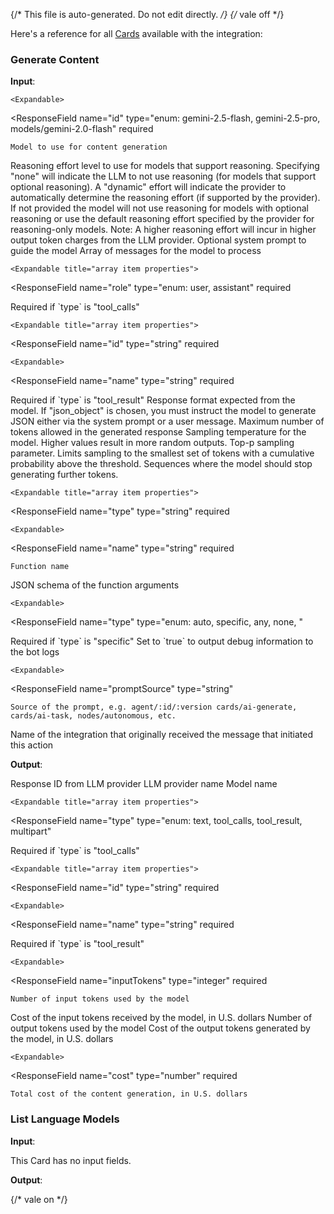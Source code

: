{/* This file is auto-generated. Do not edit directly. */}
{/* vale off */}

Here's a reference for all [Cards](/learn/reference/cards/) available with the integration:

### Generate Content

**Input**:

<Expandable title="input fields">
  <ResponseField
    name="model"
    type="object"
  >
    

    <Expandable>
  <ResponseField
    name="id"
    type="enum: gemini-2.5-flash, gemini-2.5-pro, models/gemini-2.0-flash"
    required
  >
    Model to use for content generation
  </ResponseField>
    </Expandable>
  </ResponseField>
  <ResponseField
    name="reasoningEffort"
    type="enum: low, medium, high, dynamic, none"
  >
    Reasoning effort level to use for models that support reasoning. Specifying "none" will indicate the LLM to not use reasoning (for models that support optional reasoning). A "dynamic" effort will indicate the provider to automatically determine the reasoning effort (if supported by the provider). If not provided the model will not use reasoning for models with optional reasoning or use the default reasoning effort specified by the provider for reasoning-only models.
Note: A higher reasoning effort will incur in higher output token charges from the LLM provider.
  </ResponseField>
  <ResponseField
    name="systemPrompt"
    type="string"
  >
    Optional system prompt to guide the model
  </ResponseField>
  <ResponseField
    name="messages"
    type="array"
    required
  >
    Array of messages for the model to process

    <Expandable title="array item properties">
  <ResponseField
    name="role"
    type="enum: user, assistant"
    required
  >
    
  </ResponseField>
  <ResponseField
    name="type"
    type="enum: text, tool_calls, tool_result, multipart"
  >
    
  </ResponseField>
  <ResponseField
    name="toolCalls"
    type="array"
  >
    Required if `type` is "tool_calls"

    <Expandable title="array item properties">
  <ResponseField
    name="id"
    type="string"
    required
  >
    
  </ResponseField>
  <ResponseField
    name="type"
    type="string"
    required
  >
    
  </ResponseField>
  <ResponseField
    name="function"
    type="object"
    required
  >
    

    <Expandable>
  <ResponseField
    name="name"
    type="string"
    required
  >
    
  </ResponseField>
  <ResponseField
    name="arguments"
    type="string"
    required
  >
    
  </ResponseField>
    </Expandable>
  </ResponseField>
    </Expandable>
  </ResponseField>
  <ResponseField
    name="toolResultCallId"
    type="string"
  >
    Required if `type` is "tool_result"
  </ResponseField>
  <ResponseField
    name="content"
    type="string"
    required
  >
    
  </ResponseField>
    </Expandable>
  </ResponseField>
  <ResponseField
    name="responseFormat"
    type="enum: text, json_object"
  >
    Response format expected from the model. If "json_object" is chosen, you must instruct the model to generate JSON either via the system prompt or a user message.
  </ResponseField>
  <ResponseField
    name="maxTokens"
    type="number"
  >
    Maximum number of tokens allowed in the generated response
  </ResponseField>
  <ResponseField
    name="temperature"
    type="number"
  >
    Sampling temperature for the model. Higher values result in more random outputs.
  </ResponseField>
  <ResponseField
    name="topP"
    type="number"
  >
    Top-p sampling parameter. Limits sampling to the smallest set of tokens with a cumulative probability above the threshold.
  </ResponseField>
  <ResponseField
    name="stopSequences"
    type="array"
  >
    Sequences where the model should stop generating further tokens.
  </ResponseField>
  <ResponseField
    name="tools"
    type="array"
  >
    

    <Expandable title="array item properties">
  <ResponseField
    name="type"
    type="string"
    required
  >
    
  </ResponseField>
  <ResponseField
    name="function"
    type="object"
    required
  >
    

    <Expandable>
  <ResponseField
    name="name"
    type="string"
    required
  >
    Function name
  </ResponseField>
  <ResponseField
    name="description"
    type="string"
  >
    
  </ResponseField>
  <ResponseField
    name="argumentsSchema"
    type="object"
  >
    JSON schema of the function arguments
  </ResponseField>
    </Expandable>
  </ResponseField>
    </Expandable>
  </ResponseField>
  <ResponseField
    name="toolChoice"
    type="object"
  >
    

    <Expandable>
  <ResponseField
    name="type"
    type="enum: auto, specific, any, none, "
  >
    
  </ResponseField>
  <ResponseField
    name="functionName"
    type="string"
  >
    Required if `type` is "specific"
  </ResponseField>
    </Expandable>
  </ResponseField>
  <ResponseField
    name="userId"
    type="string"
  >
    
  </ResponseField>
  <ResponseField
    name="debug"
    type="boolean"
  >
    Set to `true` to output debug information to the bot logs
  </ResponseField>
  <ResponseField
    name="meta"
    type="object"
  >
    

    <Expandable>
  <ResponseField
    name="promptSource"
    type="string"
  >
    Source of the prompt, e.g. agent/:id/:version cards/ai-generate, cards/ai-task, nodes/autonomous, etc.
  </ResponseField>
  <ResponseField
    name="promptCategory"
    type="string"
  >
    
  </ResponseField>
  <ResponseField
    name="integrationName"
    type="string"
  >
    Name of the integration that originally received the message that initiated this action
  </ResponseField>
    </Expandable>
  </ResponseField>
</Expandable>

**Output**:

<Expandable title="output">
  <ResponseField
    name="id"
    type="string"
    required
  >
    Response ID from LLM provider
  </ResponseField>
  <ResponseField
    name="provider"
    type="string"
    required
  >
    LLM provider name
  </ResponseField>
  <ResponseField
    name="model"
    type="string"
    required
  >
    Model name
  </ResponseField>
  <ResponseField
    name="choices"
    type="array"
    required
  >
    

    <Expandable title="array item properties">
  <ResponseField
    name="type"
    type="enum: text, tool_calls, tool_result, multipart"
  >
    
  </ResponseField>
  <ResponseField
    name="toolCalls"
    type="array"
  >
    Required if `type` is "tool_calls"

    <Expandable title="array item properties">
  <ResponseField
    name="id"
    type="string"
    required
  >
    
  </ResponseField>
  <ResponseField
    name="type"
    type="string"
    required
  >
    
  </ResponseField>
  <ResponseField
    name="function"
    type="object"
    required
  >
    

    <Expandable>
  <ResponseField
    name="name"
    type="string"
    required
  >
    
  </ResponseField>
  <ResponseField
    name="arguments"
    type="string"
    required
  >
    
  </ResponseField>
    </Expandable>
  </ResponseField>
    </Expandable>
  </ResponseField>
  <ResponseField
    name="toolResultCallId"
    type="string"
  >
    Required if `type` is "tool_result"
  </ResponseField>
  <ResponseField
    name="content"
    type="string"
    required
  >
    
  </ResponseField>
  <ResponseField
    name="role"
    type="string"
    required
  >
    
  </ResponseField>
  <ResponseField
    name="index"
    type="integer"
    required
  >
    
  </ResponseField>
  <ResponseField
    name="stopReason"
    type="enum: stop, max_tokens, tool_calls, content_filter, other"
    required
  >
    
  </ResponseField>
    </Expandable>
  </ResponseField>
  <ResponseField
    name="usage"
    type="object"
    required
  >
    

    <Expandable>
  <ResponseField
    name="inputTokens"
    type="integer"
    required
  >
    Number of input tokens used by the model
  </ResponseField>
  <ResponseField
    name="inputCost"
    type="number"
    required
  >
    Cost of the input tokens received by the model, in U.S. dollars
  </ResponseField>
  <ResponseField
    name="outputTokens"
    type="integer"
    required
  >
    Number of output tokens used by the model
  </ResponseField>
  <ResponseField
    name="outputCost"
    type="number"
    required
  >
    Cost of the output tokens generated by the model, in U.S. dollars
  </ResponseField>
    </Expandable>
  </ResponseField>
  <ResponseField
    name="botpress"
    type="object"
    required
  >
    

    <Expandable>
  <ResponseField
    name="cost"
    type="number"
    required
  >
    Total cost of the content generation, in U.S. dollars
  </ResponseField>
    </Expandable>
  </ResponseField>
</Expandable>

### List Language Models

**Input**:

This Card has no input fields.

**Output**:

<Expandable title="output">
  <ResponseField
    name="models"
    type="array"
    required
  >
    
  </ResponseField>
</Expandable>


{/* vale on */}